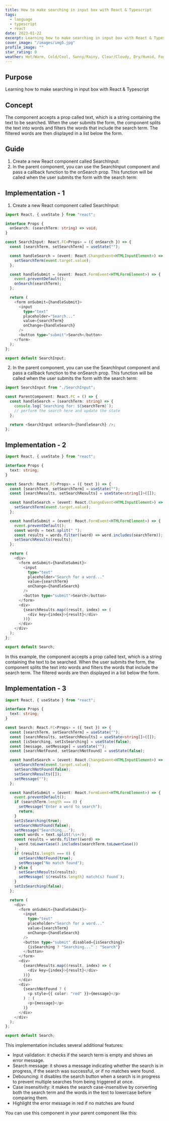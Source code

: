 ```yaml
---
title: How to make searching in input box with React & Typescript
tags:
  - language
  - typescript
  - react
date: 2023-01-22
excerpt: Learning how to make searching in input box with React & Typescript
cover_image: "/images/img5.jpg"
profile_image: ""
star_rating: 0
weather: Hot/Warm, Cold/Cool, Sunny/Rainy, Clear/Cloudy, Dry/Humid, Foggy/Misty, Gusty/Windy, Thunder/Lightning
---
```


## Purpose

Learning how to make searching in input box with React & Typescript

## Concept

The component accepts a prop called text, which is a string containing the text to be searched. When the user submits the form, the component splits the text into words and filters the words that include the search term. The filtered words are then displayed in a list below the form.

## Guide

1. Create a new React component called SearchInput:
2. In the parent component, you can use the SearchInput component and pass a callback function to the onSearch prop. This function will be called when the user submits the form with the search term:

## Implementation - 1

1. Create a new React component called SearchInput:

```typescript
import React, { useState } from "react";

interface Props {
  onSearch: (searchTerm: string) => void;
}

const SearchInput: React.FC<Props> = ({ onSearch }) => {
  const [searchTerm, setSearchTerm] = useState("");

  const handleSearch = (event: React.ChangeEvent<HTMLInputElement>) => {
    setSearchTerm(event.target.value);
  };

  const handleSubmit = (event: React.FormEvent<HTMLFormElement>) => {
    event.preventDefault();
    onSearch(searchTerm);
  };

  return (
    <form onSubmit={handleSubmit}>
      <input
        type="text"
        placeholder="Search..."
        value={searchTerm}
        onChange={handleSearch}
      />
      <button type="submit">Search</button>
    </form>
  );
};

export default SearchInput;
```

2. In the parent component, you can use the SearchInput component and pass a callback function to the onSearch prop. This function will be called when the user submits the form with the search term:

```typescript
import SearchInput from "./SearchInput";

const ParentComponent: React.FC = () => {
  const handleSearch = (searchTerm: string) => {
    console.log(`Searching for: ${searchTerm}`);
    // perform the search here and update the state
  };

  return <SearchInput onSearch={handleSearch} />;
};
```

## Implementation - 2

```typescript
import React, { useState } from "react";

interface Props {
  text: string;
}

const Search: React.FC<Props> = ({ text }) => {
  const [searchTerm, setSearchTerm] = useState("");
  const [searchResults, setSearchResults] = useState<string[]>([]);

  const handleSearch = (event: React.ChangeEvent<HTMLInputElement>) => {
    setSearchTerm(event.target.value);
  };

  const handleSubmit = (event: React.FormEvent<HTMLFormElement>) => {
    event.preventDefault();
    const words = text.split(" ");
    const results = words.filter((word) => word.includes(searchTerm));
    setSearchResults(results);
  };

  return (
    <div>
      <form onSubmit={handleSubmit}>
        <input
          type="text"
          placeholder="Search for a word..."
          value={searchTerm}
          onChange={handleSearch}
        />
        <button type="submit">Search</button>
      </form>
      <div>
        {searchResults.map((result, index) => (
          <div key={index}>{result}</div>
        ))}
      </div>
    </div>
  );
};

export default Search;
```

In this example, the component accepts a prop called text, which is a string containing the text to be searched. When the user submits the form, the component splits the text into words and filters the words that include the search term. The filtered words are then displayed in a list below the form.

## Implementation - 3

```typescript
import React, { useState } from "react";

interface Props {
  text: string;
}

const Search: React.FC<Props> = ({ text }) => {
  const [searchTerm, setSearchTerm] = useState("");
  const [searchResults, setSearchResults] = useState<string[]>([]);
  const [isSearching, setIsSearching] = useState(false);
  const [message, setMessage] = useState("");
  const [searchNotFound, setSearchNotFound] = useState(false);

  const handleSearch = (event: React.ChangeEvent<HTMLInputElement>) => {
    setSearchTerm(event.target.value);
    setSearchNotFound(false);
    setSearchResults([]);
    setMessage("");
  };

  const handleSubmit = (event: React.FormEvent<HTMLFormElement>) => {
    event.preventDefault();
    if (searchTerm.length === 0) {
      setMessage("Enter a word to search");
      return;
    }
    setIsSearching(true);
    setSearchNotFound(false);
    setMessage("Searching...");
    const words = text.split(/\s+/);
    const results = words.filter((word) =>
      word.toLowerCase().includes(searchTerm.toLowerCase())
    );
    if (results.length === 0) {
      setSearchNotFound(true);
      setMessage("No match found");
    } else {
      setSearchResults(results);
      setMessage(`${results.length} match(s) found`);
    }
    setIsSearching(false);
  };

  return (
    <div>
      <form onSubmit={handleSubmit}>
        <input
          type="text"
          placeholder="Search for a word..."
          value={searchTerm}
          onChange={handleSearch}
        />
        <button type="submit" disabled={isSearching}>
          {isSearching ? "Searching..." : "Search"}
        </button>
      </form>
      <div>
        {searchResults.map((result, index) => (
          <div key={index}>{result}</div>
        ))}
      </div>
      <div>
        {searchNotFound ? (
          <p style={{ color: "red" }}>{message}</p>
        ) : (
          <p>{message}</p>
        )}
      </div>
    </div>
  );
};

export default Search;
```

This implementation includes several additional features:

- Input validation: it checks if the search term is empty and shows an error message.
- Search message: it shows a message indicating whether the search is in progress, if the search was successful, or if no matches were found.
- Debouncing: it disables the search button when a search is in progress to prevent multiple searches from being triggered at once.
- Case insensitivity: it makes the search case-insensitive by converting both the search term and the words in the text to lowercase before comparing them.
- Highlight the error message in red if no matches are found

You can use this component in your parent component like this:
